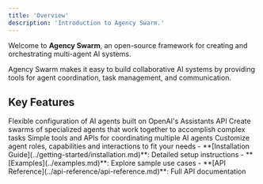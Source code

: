 ```yaml
---
title: 'Overview'
description: 'Introduction to Agency Swarm.'
---
```


Welcome to **Agency Swarm**, an open-source framework for creating and orchestrating multi-agent AI systems.

<Info>
Agency Swarm makes it easy to build collaborative AI systems by providing tools for agent coordination, task management, and communication.
</Info>

## Key Features

<CardGroup cols={2}>
  <Card title="Modular Architecture" icon="cubes">
    Flexible configuration of AI agents built on OpenAI's Assistants API
  </Card>
  <Card title="Multi-Agent Collaboration" icon="users">
    Create swarms of specialized agents that work together to accomplish complex tasks
  </Card>
  <Card title="Easy Integration" icon="plug">
    Simple tools and APIs for coordinating multiple AI agents
  </Card>
  <Card title="Extensible Framework" icon="code">
    Customize agent roles, capabilities and interactions to fit your needs
  </Card>
</CardGroup>


<NextSteps>
  - **[Installation Guide](../getting-started/installation.md)**: Detailed setup instructions
  - **[Examples](../examples.md)**: Explore sample use cases
  - **[API Reference](../api-reference/api-reference.md)**: Full API documentation
</NextSteps>
